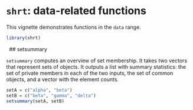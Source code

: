 # `shrt`: data-related functions

This vignette demonstrates functions in the `data` range.

```r
library(shrt)
```




&nbsp;
## setsummary

`setsummary` computes an overview of set membership. It takes two vectors that represent sets of objects. It outputs a list with summary statistics: the set of private members in each of the two inputs, the set of common objects, and a vector with the element counts. 

```r
setA = c("alpha", "beta")
setB = c("beta", "gamma", "delta")
setsummary(setA, setB)
```



